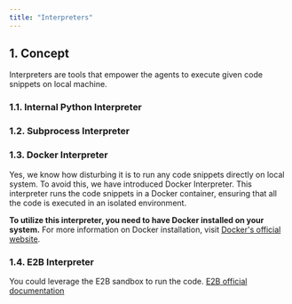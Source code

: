 ```yaml
---
title: "Interpreters"
---
```


## 1. Concept
Interpreters are tools that empower the agents to execute given code snippets
on local machine. 

### 1.1. Internal Python Interpreter

### 1.2. Subprocess Interpreter

### 1.3. Docker Interpreter
Yes, we know how disturbing it is to run any code snippets directly on local
system. To avoid this, we have introduced Docker Interpreter. This interpreter 
runs the code snippets in a Docker container, ensuring that all the code is
executed in an isolated environment.

**To utilize this interpreter, you need to have Docker installed on your 
system.** For more information on Docker installation, visit
[Docker's official website](https://docs.docker.com/get-docker/).

### 1.4. E2B Interpreter
You could leverage the E2B sandbox to run the code. 
[E2B official documentation](https://e2b.dev/docs)